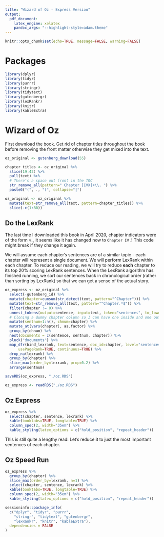 ---
title: "Wizard of Oz - Express Version"
output:
  pdf_document:
    latex_engine: xelatex
    pandoc_args: "--highlight-style=adam.theme"
---

```{r, echo=FALSE}
knitr::opts_chunk$set(echo=TRUE, message=FALSE, warning=FALSE)
```

# Packages

```{r}
library(dplyr)
library(tidyr)
library(purrr)
library(stringr)
library(tidytext)
library(gutenbergr)
library(lexRankr)
library(knitr)
library(kableExtra)
```

# Wizard of Oz

First download the book. Get rid of chapter titles throughout the book before removing the front matter otherwise they get mixed into
the text.

```{r, eval=FALSE}
oz_original <- gutenberg_download(55)

chapter_titles <- oz_original %>%
  slice(19:42) %>%
  pull(text) %>%
  # There's a space out front in the TOC
  str_remove_all(pattern=" Chapter [IVX]+\\. ") %>%
  paste0("(", ., ")", collapse="|")

oz_original <- oz_original %>%
  mutate(text=str_remove_all(text, pattern=chapter_titles)) %>%
  slice(-c(1:80))
```

## Do the LexRank

The last time I downloaded this book in April 2020, chapter indicators were of the form `4.`, it seems like it has changed now to
`Chapter IV.`! This code might break if they change it again.

We will assume each chapter's sentences are of a similar topic - each chapter will represent a single document. We will perform
LexRank within each chapter. To reduce our reading, we will try to reduce **each** chapter to its top 20% scoring LexRank sentences.
When the LexRank algorithm has finished running, we sort our sentences back in chronological order (rather than sorting by LexRank)
so that we can get a sense of the actual story.

```{r, eval=FALSE}
oz_express <- oz_original %>%
  select(-gutenberg_id) %>%
  mutate(chapter=cumsum(str_detect(text, pattern="^Chapter"))) %>%
  mutate(text=str_remove_all(text, pattern="^Chapter.*$")) %>%
  filter(chapter != 0) %>%
  unnest_tokens(output=sentence, input=text, token="sentences", to_lower=FALSE) %>%
  # Cloning a dummy chapter column so I can have one inside and one outside after nesting
  mutate(sentnum=1:n(), chnum=chapter) %>%
  mutate_at(vars(chapter), as.factor) %>%
  group_by(chnum) %>%
  nest(documents = c(sentence, sentnum, chapter)) %>%
  pluck("documents") %>%
  map_dfr(bind_lexrank, text=sentence, doc_id=chapter, level="sentences",
      usePageRank=TRUE, continuous=TRUE) %>%
  drop_na(lexrank) %>%
  group_by(chapter) %>%
  slice_max(order_by=lexrank, prop=0.2) %>%
  arrange(sentnum)
```

```{r, eval=FALSE, include=FALSE}
saveRDS(oz_express, "./oz.RDS")
```

```{r, echo=FALSE}
oz_express <- readRDS("./oz.RDS")
```

## Oz Express

```{r}
oz_express %>% 
  select(chapter, sentence, lexrank) %>%
  kable(booktabs=TRUE, longtable=TRUE) %>% 
  column_spec(2, width="35em") %>% 
  kable_styling(latex_options = c("hold_position", "repeat_header"))
```

This is still quite a lengthy read. Let's reduce it to just the most important sentences of each chapter.

\newpage

## Oz Speed Run

```{r}
oz_express %>%
  group_by(chapter) %>%
  slice_max(order_by=lexrank, n=1) %>%
  select(chapter, sentence, lexrank) %>%
  kable(booktabs=TRUE, longtable=TRUE) %>%
  column_spec(2, width="35em") %>%
  kable_styling(latex_options = c("hold_position", "repeat_header"))
```

\newpage

```{r, echo=FALSE}
sessioninfo::package_info(
  c("dplyr", "tidyr", "purrr",
    "stringr", "tidytext", "gutenbergr",
    "lexRankr", "knitr", "kableExtra"),
  dependencies = FALSE
)
```